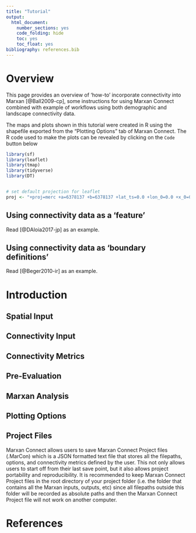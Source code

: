 ```yaml
---
title: "Tutorial"
output:
  html_document: 
    number_sections: yes
    code_folding: hide
    toc: yes
    toc_float: yes
bibliography: references.bib
---
```



# Overview

This page provides an overview of 'how-to' incorporate connectivity into Marxan [@Ball2009-cp], some instructions for using Marxan Connect combined with example of workflows using both demographic and landscape connectivity data.

The maps and plots shown in this tutorial were created in R using the shapefile exported from the "Plotting Options" tab of Marxan Connect. The R code used to make the plots can be revealed by clicking on the `Code` button below 

```r
library(sf)
library(leaflet)
library(tmap)
library(tidyverse)
library(DT)


# set default projection for leaflet
proj <- "+proj=merc +a=6378137 +b=6378137 +lat_ts=0.0 +lon_0=0.0 +x_0=0.0 +y_0=0 +k=1.0 +units=m +nadgrids=@null +wktext  +no_defs"
```


## Using connectivity data as a 'feature'

Read [@DAloia2017-jp] as an example.



## Using connectivity data as 'boundary definitions'

Read [@Beger2010-ir] as an example.

# Introduction

## Spatial Input

## Connectivity Input

## Connectivity Metrics

## Pre-Evaluation

## Marxan Analysis

## Plotting Options

## Project Files

Marxan Connect allows users to save Marxan Connect Project files (.MarCon) which is a JSON formatted text file that stores all the filepaths, options, and connectivity metrics defined by the user. This not only allows users to start off from their last save point, but it also allows project portability and reproducibility. It is recommended to keep Marxan Connect Project files in the root directory of your project folder (i.e. the folder that contains all the Marxan inputs, outputs, etc) since all filepaths outside this folder will be recorded as absolute paths and then the Marxan Connect Project file will not work on another computer.

<!-- # Workflow Examples -->

<!-- The following section provides examples of possible workflows. It is important to note that these are indeed examples of the software's capabilities and are not intended to be used as scientific advice in a spatial conservation planning process. It is the user's responsibility to ensure that all analysis decisions are valid. -->

<!-- ## Demographic Data using CF -->

<!-- Download the example [project folder](https://minhaskamal.github.io/DownGit/#/home?url=https://github.com/remi-daigle/MarxanConnect/tree/master/../docs/tutorial/CF_demographic). This folder contains the Marxan Connect Project file, the input data, and the output data from this example. Feel free to follow along using Marxan Connect by loading `tutorial.MarCon`. -->

<!-- Before adding connectivity to the mix, let's have a look at the 'traditional' Marxan files. The files include hexagonal planning units that cover the Great Barrier Reef and we've identified a few bioregion types for which we've set conservation targets. -->

<!-- ### `spec.dat` -->

<!-- ```{r} -->
<!-- spec <- read.csv("tutorial/CF_demographic/input/spec.dat") -->
<!-- datatable(spec,rownames = FALSE, options = list(searching = FALSE)) -->
<!-- ``` -->

<!-- ### `puvspr.dat` -->

<!-- ```{r} -->
<!-- puvspr <- read.csv("tutorial/CF_demographic/input/puvspr.dat") -->
<!-- datatable(puvspr,rownames = FALSE, options = list(searching = FALSE)) -->
<!-- ``` -->

<!-- ### `pu.dat` -->

<!-- ```{r} -->
<!-- pu <- read.csv("tutorial/CF_demographic/input/pu.dat") -->
<!-- datatable(pu,rownames = FALSE, options = list(searching = FALSE)) -->
<!-- ``` -->

<!-- ### Inital Conservation Features -->

<!-- ```{r} -->
<!-- puvspr_wide <- puvspr %>% -->
<!--     left_join(select(spec,"id","name"), -->
<!--               by=c("species"="id")) %>% -->
<!--     select(-species) %>% -->
<!--     spread(key="name",value="amount") -->

<!-- # planning units with output -->
<!-- output <- read.csv("tutorial/CF_demographic/output/pu_no_connect.csv") %>% -->
<!--     mutate(geometry=st_as_sfc(geometry,"+proj=longlat +datum=WGS84"), -->
<!--            best_solution = as.logical(best_solution)) %>% -->
<!--     st_as_sf() %>% -->
<!--     left_join(puvspr_wide,by=c("FID"="pu")) -->

<!-- ``` -->

<!-- ```{r,warning=FALSE,message=FALSE} -->
<!-- map <- leaflet(output) %>% -->
<!--     addTiles() -->

<!-- groups <- names(select(output,-best_solution,-select_freq))[c(-1,-2,-length(names(output)))] -->

<!-- for(i in groups){ -->
<!--     z <- unlist(data.frame(output)[i]) -->
<!--     if(is.numeric(z)){ -->
<!--         pal <- colorBin("YlOrRd", domain = z) -->
<!--     }else{ -->
<!--         pal <- colorFactor("YlOrRd", domain = z) -->
<!--     } -->

<!--     map = map %>% -->
<!--         addPolygons(fillColor = ~pal(z), -->
<!--                     fillOpacity = 0.6, -->
<!--                     weight=0.5, -->
<!--                     color="white", -->
<!--                     group=i, -->
<!--                     label = as.character(z)) %>% -->
<!--             addLegend(pal = pal, -->
<!--                       values = z, -->
<!--                       title = i, -->
<!--                       group = i, -->
<!--                       position="bottomleft") -->


<!-- } -->
<!-- map <- map %>% -->
<!--     addLayersControl(overlayGroups  = groups, -->
<!--                      options = layersControlOptions(collapsed = FALSE)) -->

<!-- for(i in groups){ -->
<!--     map <- map %>% hideGroup(i) -->
<!-- } -->
<!-- map %>% -->
<!--     showGroup("BIORE_102") -->
<!-- ``` -->

<!-- ### Adding Connectivity -->

<!-- Let's begin by examining the spatial layers we've added in order to incorporate connectivity into the Marxan analysis. Marxan Connect needs a shapefile for the [planning units](glossary.html#5_planning_units), the [focus areas](glossary.html#4_focus_areas), and the [avoidance areas](glossary.html#4_focus_areas). -->

<!-- ```{r load all layers for CF_demographic,results='hide'} -->
<!-- # planning units -->
<!-- pu <- st_read("tutorial/CF_demographic/hex_planning_units.shp") %>%  -->
<!--     st_transform(proj) -->

<!-- #focus areas (IUCN level I or II protected areas) -->
<!-- fa <- st_read("tutorial/CF_demographic/IUCN_IorII.shp") %>% -->
<!--     st_transform(proj) -->

<!-- # avoidance areas (ports) -->
<!-- aa <- st_read("tutorial/CF_demographic/ports.shp") %>% -->
<!--     st_transform(proj) -->
<!-- ``` -->

<!-- ```{r} -->
<!-- p <- qtm(pu,fill = '#7570b3') + -->
<!--     qtm(fa,fill = '#1b9e77') + -->
<!--     qtm(aa,fill = '#d95f02') -->
<!-- tmap_leaflet(p) %>% -->
<!--     addLegend(position = "topright", -->
<!--               labels = c("Planning Units","Focus Areas (IUCN I or II)","Avoidance Areas (ports)"), -->
<!--               colors = c("#7570b3","#1b9e77","#d95f02"), -->
<!--               title = "Layers") -->
<!-- ``` -->

<!-- ### `connectivity_matrix.csv` -->

<!-- The connectivity data is at the 'heart' of Marxan Connect's functionality. It allows the generation of new conservation features based on connectivity metrics. -->

<!-- For the sake of you web browser, this table only contains the 7 row and columns of the connectivity matrix. The real file has 653 X 653 -->

<!-- ```{r} -->
<!-- conmat <- read.csv("tutorial/CF_demographic/hexFlow.csv")[1:7,1:7] -->
<!-- datatable(conmat,rownames = FALSE, options = list(searching = FALSE)) -->
<!-- ``` -->

<!-- In this example we've chosen to append the new connectivity based conservation metrics to the existing Marxan files. -->

<!-- ### `spec_appended.dat` -->

<!-- ```{r} -->
<!-- spec <- read.csv("tutorial/CF_demographic/input/spec_appended.dat") -->
<!-- datatable(spec,rownames = FALSE, options = list(searching = FALSE)) -->
<!-- ``` -->

<!-- ### `puvspr_appended.dat` -->

<!-- ```{r} -->
<!-- puvspr <- read.csv("tutorial/CF_demographic/input/puvspr_appended.dat") -->
<!-- datatable(puvspr,rownames = FALSE, options = list(searching = FALSE)) -->
<!-- ``` -->

<!-- Finally, running Marxan with the connectivity conservation features and boundary definitions results in a different solution. -->

<!-- ```{r} -->
<!-- # planning units with output -->
<!-- output <- read.csv("tutorial/CF_demographic/output/pu_connect.csv") %>% -->
<!--     mutate(geometry=st_as_sfc(geometry,"+proj=longlat +datum=WGS84"), -->
<!--            best_solution = as.logical(best_solution), -->
<!--            fa_included = as.logical(gsub("True",TRUE,.$fa_included)), -->
<!--            aa_included = as.logical(gsub("True",TRUE,.$aa_included))) %>% -->
<!--     st_as_sf() -->

<!-- ``` -->


<!-- ```{r,warning=FALSE,message=FALSE} -->
<!-- map <- leaflet(output) %>% -->
<!--     addTiles() -->

<!-- groups <- names(output)[c(-1,-2,-length(names(output)))] -->

<!-- for(i in groups){ -->
<!--     z <- unlist(data.frame(output)[i]) -->
<!--     if(is.numeric(z)){ -->
<!--         pal <- colorBin("YlOrRd", domain = z) -->
<!--     }else{ -->
<!--         pal <- colorFactor("YlOrRd", domain = z) -->
<!--     } -->

<!--     map = map %>% -->
<!--         addPolygons(fillColor = ~pal(z), -->
<!--                     fillOpacity = 0.6, -->
<!--                     weight=0.5, -->
<!--                     color="white", -->
<!--                     group=i, -->
<!--                     label = as.character(z)) %>% -->
<!--             addLegend(pal = pal, -->
<!--                       values = z, -->
<!--                       title = i, -->
<!--                       group = i, -->
<!--                       position="bottomleft") -->


<!-- } -->
<!-- map <- map %>% -->
<!--     addLayersControl(overlayGroups  = groups, -->
<!--                      options = layersControlOptions(collapsed = FALSE)) -->

<!-- for(i in groups){ -->
<!--     map <- map %>% hideGroup(i) -->
<!-- } -->
<!-- map %>% -->
<!--     showGroup("select_freq") -->
<!-- ``` -->

<!-- Here is the output of our example with no connectivity for comparison. -->

<!-- ```{r} -->
<!-- # planning units with output -->
<!-- output <- read.csv("tutorial/CF_demographic/output/pu_no_connect.csv") %>% -->
<!--     mutate(geometry=st_as_sfc(geometry,"+proj=longlat +datum=WGS84"), -->
<!--            best_solution = as.logical(best_solution), -->
<!--            fa_included = as.logical(gsub("True",TRUE,.$fa_included)), -->
<!--            aa_included = as.logical(gsub("True",TRUE,.$aa_included))) %>% -->
<!--     st_as_sf() -->

<!-- ``` -->


<!-- ```{r,warning=FALSE,message=FALSE} -->
<!-- map <- leaflet(output) %>% -->
<!--     addTiles() -->

<!-- groups <- names(output)[c(-1,-2,-length(names(output)))] -->

<!-- for(i in groups){ -->
<!--     z <- unlist(data.frame(output)[i]) -->
<!--     if(is.numeric(z)){ -->
<!--         pal <- colorBin("YlOrRd", domain = z) -->
<!--     }else{ -->
<!--         pal <- colorFactor("YlOrRd", domain = z) -->
<!--     } -->

<!--     map = map %>% -->
<!--         addPolygons(fillColor = ~pal(z), -->
<!--                     fillOpacity = 0.6, -->
<!--                     weight=0.5, -->
<!--                     color="white", -->
<!--                     group=i, -->
<!--                     label = as.character(z)) %>% -->
<!--             addLegend(pal = pal, -->
<!--                       values = z, -->
<!--                       title = i, -->
<!--                       group = i, -->
<!--                       position="bottomleft") -->


<!-- } -->
<!-- map <- map %>% -->
<!--     addLayersControl(overlayGroups  = groups, -->
<!--                      options = layersControlOptions(collapsed = FALSE)) -->

<!-- for(i in groups){ -->
<!--     map <- map %>% hideGroup(i) -->
<!-- } -->
<!-- map %>% -->
<!--     showGroup("select_freq") -->
<!-- ``` -->


<!-- ## Demographic Data using CSM -->

<!-- Download the example [project folder](https://minhaskamal.github.io/DownGit/#/home?url=https://github.com/remi-daigle/MarxanConnect/tree/master/../docs/tutorial/CSM_demographic). This folder contains the Marxan Connect Project file, the input data, and the output data from this example. Feel free to follow along using Marxan Connect by loading `tutorial.MarCon`. -->

<!-- Before adding connectivity to the mix, let's have a look at the 'traditional' Marxan files. The files include reef planning units that cover the Great Barrier Reef and we've identified a few bioregion types for which we've set conservation targets. -->

<!-- ### `spec.dat` -->

<!-- ```{r} -->
<!-- spec <- read.csv("tutorial/CSM_demographic/input/spec.dat") -->
<!-- datatable(spec,rownames = FALSE, options = list(searching = FALSE)) -->
<!-- ``` -->

<!-- ### `puvspr.dat` -->

<!-- ```{r} -->
<!-- puvspr <- read.csv("tutorial/CSM_demographic/input/puvspr2.dat") -->
<!-- datatable(puvspr,rownames = FALSE, options = list(searching = FALSE)) -->
<!-- ``` -->

<!-- ### `pu.dat` -->

<!-- ```{r} -->
<!-- pu <- read.csv("tutorial/CSM_demographic/input/pu.dat") -->
<!-- datatable(pu,rownames = FALSE, options = list(searching = FALSE)) -->
<!-- ``` -->

<!-- ### Inital Conservation Features -->

<!-- ```{r} -->
<!-- puvspr_wide <- puvspr %>% -->
<!--     left_join(select(spec,"id","name"), -->
<!--               by=c("species"="id")) %>% -->
<!--     select(-species) %>% -->
<!--     spread(key="name",value="amount") -->

<!-- # planning units with output -->
<!-- output <- read.csv("tutorial/CSM_demographic/output/pu_no_connect.csv") %>% -->
<!--     mutate(geometry=st_as_sfc(geometry,"+proj=longlat +datum=WGS84"), -->
<!--            best_solution = as.logical(best_solution)) %>% -->
<!--     st_as_sf() %>% -->
<!--     left_join(puvspr_wide,by=c("pu_id"="pu")) -->

<!-- ``` -->

<!-- ```{r,warning=FALSE,message=FALSE} -->
<!-- map <- leaflet(output) %>% -->
<!--     addTiles() -->

<!-- groups <- names(select(output,-best_solution,-select_freq))[c(-1,-2,-length(names(output)))] -->

<!-- for(i in groups){ -->
<!--     z <- unlist(data.frame(output)[i]) -->
<!--     if(is.numeric(z)){ -->
<!--         pal <- colorBin("YlOrRd", domain = z) -->
<!--     }else{ -->
<!--         pal <- colorFactor("YlOrRd", domain = z) -->
<!--     } -->

<!--     map = map %>% -->
<!--         addPolygons(fillColor = ~pal(z), -->
<!--                     fillOpacity = 0.6, -->
<!--                     weight=0.5, -->
<!--                     color="white", -->
<!--                     group=i, -->
<!--                     label = as.character(z)) %>% -->
<!--             addLegend(pal = pal, -->
<!--                       values = z, -->
<!--                       title = i, -->
<!--                       group = i, -->
<!--                       position="bottomleft") -->


<!-- } -->
<!-- map <- map %>% -->
<!--     addLayersControl(overlayGroups  = groups, -->
<!--                      options = layersControlOptions(collapsed = FALSE)) -->

<!-- for(i in groups){ -->
<!--     map <- map %>% hideGroup(i) -->
<!-- } -->
<!-- map %>% -->
<!--     showGroup("BIORE_102") -->
<!-- ``` -->

<!-- ### Adding Connectivity -->

<!-- Let's begin by examining the spatial layers we've added in order to incorporate connectivity into the Marxan analysis. Marxan Connect needs a shapefile for the [planning units](glossary.html#5_planning_units), the [focus areas](glossary.html#4_focus_areas), and the [avoidance areas](glossary.html#4_focus_areas). -->

<!-- ```{r load all layers for CSM_demographic,results='hide'} -->
<!-- # planning units -->
<!-- pu <- st_read("tutorial/CSM_demographic/reefs.shp") %>% -->
<!--     st_transform(proj) -->

<!-- #focus areas (IUCN level I or II protected areas) -->
<!-- fa <- st_read("tutorial/CSM_demographic/IUCN_IorII.shp") %>% -->
<!--     st_transform(proj) -->

<!-- # avoidance areas (ports) -->
<!-- aa <- st_read("tutorial/CSM_demographic/ports.shp") %>% -->
<!--     st_transform(proj) -->
<!-- ``` -->

<!-- ```{r} -->
<!-- p <- qtm(pu,fill = '#7570b3') + -->
<!--     qtm(fa,fill = '#1b9e77') + -->
<!--     qtm(aa,fill = '#d95f02') -->
<!-- tmap_leaflet(p) %>% -->
<!--     addLegend(position = "topright", -->
<!--               labels = c("Planning Units","Focus Areas (IUCN I or II)","Avoidance Areas (ports)"), -->
<!--               colors = c("#7570b3","#1b9e77","#d95f02"), -->
<!--               title = "Layers") -->
<!-- ``` -->

<!-- ### `connectivity_matrix.csv` -->

<!-- The connectivity data is at the 'heart' of Marxan Connect's functionality. It allows the generation of new conservation features based on connectivity metrics as well as the definition of new boundaries based on the strength of the connection (i.e. the number of exchanged individuals) as opposed to the physical length of a shared boundary. -->

<!-- For the sake of you web browser, this table only contains the 7 row and columns of the connectivity matrix. The real file has 653 X 653 -->

<!-- ```{r} -->
<!-- conmat <- read.csv("tutorial/CSM_demographic/reefFlow.csv")[1:7,1:7] -->
<!-- datatable(conmat,rownames = FALSE, options = list(searching = FALSE)) -->
<!-- ``` -->

<!-- ### `boundary.dat` -->

<!-- ```{r} -->
<!-- puvspr <- read.csv("../data/GBR_demographic_gridded_example/input/boundary.dat") -->
<!-- datatable(puvspr,rownames = FALSE, options = list(searching = FALSE)) -->
<!-- ``` -->

<!-- Finally, running Marxan with the connectivity strength modifier and boundary definitions results in a different solution. -->

<!-- ```{r} -->
<!-- # planning units with output -->
<!-- output <- read.csv("tutorial/CSM_demographic/output/pu_connect.csv") %>% -->
<!--     mutate(geometry=st_as_sfc(geometry,"+proj=longlat +datum=WGS84"), -->
<!--            # best_solution = as.logical(best_solution), -->
<!--            fa_included = as.logical(gsub("True",TRUE,.$fa_included)), -->
<!--            aa_included = as.logical(gsub("True",TRUE,.$aa_included))) %>% -->
<!--     st_as_sf() -->

<!-- ``` -->


<!-- ```{r,warning=FALSE,message=FALSE} -->
<!-- # map <- leaflet(output) %>% -->
<!-- #     addTiles() -->
<!-- #  -->
<!-- # groups <- names(output)[c(-1,-2,-length(names(output)))] -->
<!-- #  -->
<!-- # for(i in groups){ -->
<!-- #     z <- unlist(data.frame(output)[i]) -->
<!-- #     if(is.numeric(z)){ -->
<!-- #         pal <- colorBin("YlOrRd", domain = z) -->
<!-- #     }else{ -->
<!-- #         pal <- colorFactor("YlOrRd", domain = z) -->
<!-- #     } -->
<!-- #  -->
<!-- #     map = map %>% -->
<!-- #         addPolygons(fillColor = ~pal(z), -->
<!-- #                     fillOpacity = 0.6, -->
<!-- #                     weight=0.5, -->
<!-- #                     color="white", -->
<!-- #                     group=i, -->
<!-- #                     label = as.character(z)) %>% -->
<!-- #             addLegend(pal = pal, -->
<!-- #                       values = z, -->
<!-- #                       title = i, -->
<!-- #                       group = i, -->
<!-- #                       position="bottomleft") -->
<!-- #  -->
<!-- #  -->
<!-- # } -->
<!-- # map <- map %>% -->
<!-- #     addLayersControl(overlayGroups  = groups, -->
<!-- #                      options = layersControlOptions(collapsed = FALSE)) -->
<!-- #  -->
<!-- # for(i in groups){ -->
<!-- #     map <- map %>% hideGroup(i) -->
<!-- # } -->
<!-- # map %>% -->
<!-- #     showGroup("select_freq") -->
<!-- ``` -->

<!-- Here is the output of our example with no connectivity -->

<!-- ```{r} -->
<!-- # # planning units with output -->
<!-- # output <- read.csv("tutorial/CSM_demographic/output/pu_no_connect.csv") %>% -->
<!-- #     mutate(geometry=st_as_sfc(geometry,"+proj=longlat +datum=WGS84"), -->
<!-- #            best_solution = as.logical(best_solution), -->
<!-- #            fa_included = as.logical(gsub("True",TRUE,.$fa_included)), -->
<!-- #            aa_included = as.logical(gsub("True",TRUE,.$aa_included))) %>% -->
<!-- #     st_as_sf() -->

<!-- ``` -->


<!-- ```{r,warning=FALSE,message=FALSE} -->
<!-- # map <- leaflet(output) %>% -->
<!-- #     addTiles() -->
<!-- #  -->
<!-- # groups <- names(output)[c(-1,-2,-length(names(output)))] -->
<!-- #  -->
<!-- # for(i in groups){ -->
<!-- #     z <- unlist(data.frame(output)[i]) -->
<!-- #     if(is.numeric(z)){ -->
<!-- #         pal <- colorBin("YlOrRd", domain = z) -->
<!-- #     }else{ -->
<!-- #         pal <- colorFactor("YlOrRd", domain = z) -->
<!-- #     } -->
<!-- #  -->
<!-- #     map = map %>% -->
<!-- #         addPolygons(fillColor = ~pal(z), -->
<!-- #                     fillOpacity = 0.6, -->
<!-- #                     weight=0.5, -->
<!-- #                     color="white", -->
<!-- #                     group=i, -->
<!-- #                     label = as.character(z)) %>% -->
<!-- #             addLegend(pal = pal, -->
<!-- #                       values = z, -->
<!-- #                       title = i, -->
<!-- #                       group = i, -->
<!-- #                       position="bottomleft") -->
<!-- #  -->
<!-- #  -->
<!-- # } -->
<!-- # map <- map %>% -->
<!-- #     addLayersControl(overlayGroups  = groups, -->
<!-- #                      options = layersControlOptions(collapsed = FALSE)) -->
<!-- #  -->
<!-- # for(i in groups){ -->
<!-- #     map <- map %>% hideGroup(i) -->
<!-- # } -->
<!-- # map %>% -->
<!-- #     showGroup("select_freq") -->
<!-- ``` -->

<!-- ## Landscape Data using CSM -->

<!-- Download the example [project folder](https://minhaskamal.github.io/DownGit/#/home?url=https://github.com/remi-daigle/MarxanConnect/tree/master/../docs/tutorial/CSM_landscape). This folder contains the Marxan Connect Project file, the input data, and the output data from this example. Feel free to follow along using Marxan Connect by loading `tutorial.MarCon`. -->

<!-- Before adding connectivity to the mix, let's have a look at the 'traditional' Marxan files. The files include hexagonal planning units that cover the Great Barrier Reef and we've identified a few bioregion types for which we've set conservation targets. -->

<!-- ### `spec.dat` -->

<!-- ```{r} -->
<!-- spec <- read.csv("tutorial/CSM_landscape/input/spec.dat") -->
<!-- datatable(spec,rownames = FALSE, options = list(searching = FALSE)) -->
<!-- ``` -->

<!-- ### `puvspr.dat` -->

<!-- ```{r} -->
<!-- puvspr <- read.csv("tutorial/CSM_landscape/input/puvspr.dat") -->
<!-- datatable(puvspr,rownames = FALSE, options = list(searching = FALSE)) -->
<!-- ``` -->

<!-- ### `pu.dat` -->

<!-- ```{r} -->
<!-- pu <- read.csv("tutorial/CSM_landscape/input/pu.dat") -->
<!-- datatable(pu,rownames = FALSE, options = list(searching = FALSE)) -->
<!-- ``` -->

<!-- ### Inital Conservation Features -->

<!-- ```{r} -->
<!-- puvspr_wide <- puvspr %>% -->
<!--     left_join(select(spec,"id","name"), -->
<!--               by=c("species"="id")) %>% -->
<!--     select(-species) %>% -->
<!--     spread(key="name",value="amount") -->

<!-- # planning units with output -->
<!-- output <- read.csv("tutorial/CSM_landscape/output/pu_no_connect.csv") %>% -->
<!--     mutate(geometry=st_as_sfc(geometry,"+proj=longlat +datum=WGS84"), -->
<!--            best_solution = as.logical(best_solution)) %>% -->
<!--     st_as_sf() %>% -->
<!--     left_join(puvspr_wide,by=c("FID"="pu")) -->

<!-- ``` -->

<!-- ```{r,warning=FALSE,message=FALSE} -->
<!-- map <- leaflet(output) %>% -->
<!--     addTiles() -->

<!-- groups <- names(select(output,-best_solution,-select_freq))[c(-1,-2,-length(names(output)))] -->

<!-- for(i in groups){ -->
<!--     z <- unlist(data.frame(output)[i]) -->
<!--     if(is.numeric(z)){ -->
<!--         pal <- colorBin("YlOrRd", domain = z) -->
<!--     }else{ -->
<!--         pal <- colorFactor("YlOrRd", domain = z) -->
<!--     } -->

<!--     map = map %>% -->
<!--         addPolygons(fillColor = ~pal(z), -->
<!--                     fillOpacity = 0.6, -->
<!--                     weight=0.5, -->
<!--                     color="white", -->
<!--                     group=i, -->
<!--                     label = as.character(z)) %>% -->
<!--             addLegend(pal = pal, -->
<!--                       values = z, -->
<!--                       title = i, -->
<!--                       group = i, -->
<!--                       position="bottomleft") -->


<!-- } -->
<!-- map <- map %>% -->
<!--     addLayersControl(overlayGroups  = groups, -->
<!--                      options = layersControlOptions(collapsed = FALSE)) -->

<!-- for(i in groups){ -->
<!--     map <- map %>% hideGroup(i) -->
<!-- } -->
<!-- map %>% -->
<!--     showGroup("BIORE_102") -->
<!-- ``` -->

<!-- ### Adding Connectivity -->

<!-- Let's begin by examining the spatial layers we've added in order to incorporate connectivity into the Marxan analysis. Marxan Connect needs a shapefile for the [planning units](glossary.html#5_planning_units), the [focus areas](glossary.html#4_focus_areas), and the [avoidance areas](glossary.html#4_focus_areas). -->

<!-- ```{r load all layers for CSM_landscape,results='hide'} -->
<!-- # planning units -->
<!-- pu <- st_read("tutorial/CSM_landscape/hex_planning_units.shp") %>%  -->
<!--     st_transform(proj) -->

<!-- #focus areas (IUCN level I or II protected areas) -->
<!-- fa <- st_read("tutorial/CSM_landscape/IUCN_IorII.shp") %>% -->
<!--     st_transform(proj) -->

<!-- # avoidance areas (ports) -->
<!-- aa <- st_read("tutorial/CSM_landscape/ports.shp") %>% -->
<!--     st_transform(proj) -->
<!-- ``` -->

<!-- ```{r} -->
<!-- p <- qtm(pu,fill = '#7570b3') + -->
<!--     qtm(fa,fill = '#1b9e77') + -->
<!--     qtm(aa,fill = '#d95f02') -->
<!-- tmap_leaflet(p) %>% -->
<!--     addLegend(position = "topright", -->
<!--               labels = c("Planning Units","Focus Areas (IUCN I or II)","Avoidance Areas (ports)"), -->
<!--               colors = c("#7570b3","#1b9e77","#d95f02"), -->
<!--               title = "Layers") -->
<!-- ``` -->

<!-- ### `connectivity_matrix.csv` -->

<!-- The connectivity data is at the 'heart' of Marxan Connect's functionality. It allows the generation of new conservation features based on connectivity metrics. -->

<!-- For the sake of you web browser, this table only contains the 7 row and columns of the connectivity matrix. The real file has 653 X 653 -->

<!-- ```{r} -->
<!-- conmat <- read.csv("tutorial/CSM_landscape/IsolationByDistance.csv")[1:7,] -->
<!-- datatable(conmat,rownames = FALSE, options = list(searching = FALSE)) -->
<!-- ``` -->

<!-- In this example we've chosen to append the new connectivity based conservation metrics to the existing Marxan files. -->

<!-- ### `spec_appended.dat` -->

<!-- ```{r} -->
<!-- spec <- read.csv("tutorial/CSM_landscape/input/spec.dat") -->
<!-- datatable(spec,rownames = FALSE, options = list(searching = FALSE)) -->
<!-- ``` -->

<!-- ### `puvspr_appended.dat` -->

<!-- ```{r} -->
<!-- puvspr <- read.csv("tutorial/CSM_landscape/input/puvspr.dat") -->
<!-- datatable(puvspr,rownames = FALSE, options = list(searching = FALSE)) -->
<!-- ``` -->

<!-- Finally, running Marxan with the connectivity conservation features and boundary definitions results in a different solution. -->

<!-- ```{r} -->
<!-- # planning units with output -->
<!-- output <- read.csv("tutorial/CSM_landscape/output/pu_connect.csv") %>% -->
<!--     mutate(geometry=st_as_sfc(geometry,"+proj=longlat +datum=WGS84"), -->
<!--            best_solution = as.logical(best_solution), -->
<!--            # fa_included = as.logical(gsub("True",TRUE,.$fa_included)), -->
<!--            # aa_included = as.logical(gsub("True",TRUE,.$aa_included)) -->
<!--            ) %>% -->
<!--     st_as_sf() -->

<!-- ``` -->


<!-- ```{r,warning=FALSE,message=FALSE} -->
<!-- map <- leaflet(output) %>% -->
<!--     addTiles() -->

<!-- groups <- names(output)[c(-1,-2,-length(names(output)))] -->

<!-- for(i in groups){ -->
<!--     z <- unlist(data.frame(output)[i]) -->
<!--     if(is.numeric(z)){ -->
<!--         pal <- colorBin("YlOrRd", domain = z) -->
<!--     }else{ -->
<!--         pal <- colorFactor("YlOrRd", domain = z) -->
<!--     } -->

<!--     map = map %>% -->
<!--         addPolygons(fillColor = ~pal(z), -->
<!--                     fillOpacity = 0.6, -->
<!--                     weight=0.5, -->
<!--                     color="white", -->
<!--                     group=i, -->
<!--                     label = as.character(z)) %>% -->
<!--             addLegend(pal = pal, -->
<!--                       values = z, -->
<!--                       title = i, -->
<!--                       group = i, -->
<!--                       position="bottomleft") -->


<!-- } -->
<!-- map <- map %>% -->
<!--     addLayersControl(overlayGroups  = groups, -->
<!--                      options = layersControlOptions(collapsed = FALSE)) -->

<!-- for(i in groups){ -->
<!--     map <- map %>% hideGroup(i) -->
<!-- } -->
<!-- map %>% -->
<!--     showGroup("select_freq") -->
<!-- ``` -->

<!-- Here is the output of our example with no connectivity for comparison. -->

<!-- ```{r} -->
<!-- # planning units with output -->
<!-- output <- read.csv("tutorial/CSM_landscape/output/pu_no_connect.csv") %>% -->
<!--     mutate(geometry=st_as_sfc(geometry,"+proj=longlat +datum=WGS84"), -->
<!--            best_solution = as.logical(best_solution), -->
<!--            # fa_included = as.logical(gsub("True",TRUE,.$fa_included)), -->
<!--            # aa_included = as.logical(gsub("True",TRUE,.$aa_included)) -->
<!--            ) %>% -->
<!--     st_as_sf() -->

<!-- ``` -->


<!-- ```{r,warning=FALSE,message=FALSE} -->
<!-- map <- leaflet(output) %>% -->
<!--     addTiles() -->

<!-- groups <- names(output)[c(-1,-2,-length(names(output)))] -->

<!-- for(i in groups){ -->
<!--     z <- unlist(data.frame(output)[i]) -->
<!--     if(is.numeric(z)){ -->
<!--         pal <- colorBin("YlOrRd", domain = z) -->
<!--     }else{ -->
<!--         pal <- colorFactor("YlOrRd", domain = z) -->
<!--     } -->

<!--     map = map %>% -->
<!--         addPolygons(fillColor = ~pal(z), -->
<!--                     fillOpacity = 0.6, -->
<!--                     weight=0.5, -->
<!--                     color="white", -->
<!--                     group=i, -->
<!--                     label = as.character(z)) %>% -->
<!--             addLegend(pal = pal, -->
<!--                       values = z, -->
<!--                       title = i, -->
<!--                       group = i, -->
<!--                       position="bottomleft") -->


<!-- } -->
<!-- map <- map %>% -->
<!--     addLayersControl(overlayGroups  = groups, -->
<!--                      options = layersControlOptions(collapsed = FALSE)) -->

<!-- for(i in groups){ -->
<!--     map <- map %>% hideGroup(i) -->
<!-- } -->
<!-- map %>% -->
<!--     showGroup("select_freq") -->
<!-- ``` -->


<!-- ```{r plot shape,results='hide'} -->
<!-- # habitats <- st_read('../data/shapefiles/habitat.shp') %>% -->
<!-- #     st_transform(proj) -->
<!-- ``` -->


<!-- ```{r} -->
<!-- # p <- tm_shape(habitats) + -->
<!-- #     tm_fill("habitat",title="Habitat Type") -->
<!-- # tmap_leaflet(p) -->
<!-- ``` -->


<!-- ### Gridded Marxan Analysis -->

<!-- ### Feature Based Marxan Analysis -->

# References
